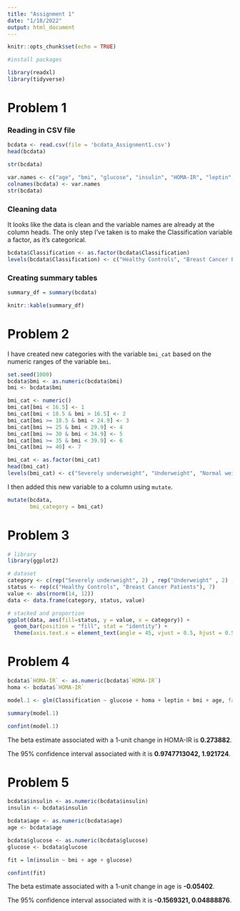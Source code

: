 ```yaml
---
title: "Assignment 1"
date: "1/18/2022"
output: html_document
---
```


```r
knitr::opts_chunk$set(echo = TRUE)

#install packages

library(readxl)
library(tidyverse)
```

# Problem 1
### Reading in CSV file
```r
bcdata <- read.csv(file = 'bcdata_Assignment1.csv')
head(bcdata)

str(bcdata)
```

```r
var.names <- c("age", "bmi", "glucose", "insulin", "HOMA-IR", "leptin", "adiponectin", "resistin", "MCP-1", "Classification")
colnames(bcdata) <- var.names
str(bcdata)
```

### Cleaning data

It looks like the data is clean and the variable names are already at the column heads. The only step I've taken is to make the Classification variable a factor, as it's categorical.

```r
bcdata$Classification <- as.factor(bcdata$Classification)
levels(bcdata$Classification) <- c("Healthy Controls", "Breast Cancer Patients")
```

### Creating summary tables 

```r
summary_df = summary(bcdata)

knitr::kable(summary_df)
```

# Problem 2

I have created new categories with the variable `bmi_cat` based on the numeric ranges of the variable `bmi`. 

```r
set.seed(1000)
bcdata$bmi <- as.numeric(bcdata$bmi)
bmi <- bcdata$bmi

bmi_cat <- numeric()
bmi_cat[bmi < 16.5] <- 1
bmi_cat[bmi < 18.5 & bmi > 16.5] <- 2
bmi_cat[bmi >= 18.5 & bmi < 24.9] <- 3
bmi_cat[bmi >= 25 & bmi < 29.9] <- 4
bmi_cat[bmi >= 30 & bmi < 34.9] <- 5
bmi_cat[bmi >= 35 & bmi < 39.9] <- 6
bmi_cat[bmi >= 40] <- 7

bmi_cat <- as.factor(bmi_cat)
head(bmi_cat)
levels(bmi_cat) <- c("Severely underweight", "Underweight", "Normal weight", "Overweight", "Obesity class I", "Obesity class II", "Obesity class III")
```

I then added this new variable to a column using `mutate`.

```r
mutate(bcdata,
       bmi_category = bmi_cat)
```

# Problem 3

```r
# library
library(ggplot2)

# dataset
category <- c(rep("Severely underweight", 2) , rep("Underweight" , 2) , rep("Normal weight" , 2) , rep("Overweight" , 2) , rep("Obesity class I", 2) , rep("Obesity class II" , 2) , rep("Obesity class III", 2) )
status <- rep(c("Healthy Controls", "Breast Cancer Patients"), 7)
value <- abs(rnorm(14, 12))
data <- data.frame(category, status, value)

# stacked and proportion
ggplot(data, aes(fill=status, y = value, x = category)) +
  geom_bar(position = "fill", stat = "identity") +
  theme(axis.text.x = element_text(angle = 45, vjust = 0.5, hjust = 0.5))

```

# Problem 4

```r

bcdata$`HOMA-IR` <- as.numeric(bcdata$`HOMA-IR`)
homa <- bcdata$`HOMA-IR`

model.1 <- glm(Classification ~ glucose + homa + leptin + bmi + age, family = binomial(link = 'logit'), data = bcdata)

summary(model.1)

confint(model.1)

```

The beta estimate associated with a 1-unit change in HOMA-IR is **0.273882**.

The 95% confidence interval associated with it is **0.9747713042, 1.921724**.


# Problem 5

```r
bcdata$insulin <- as.numeric(bcdata$insulin)
insulin <- bcdata$insulin

bcdata$age <- as.numeric(bcdata$age)
age <- bcdata$age

bcdata$glucose <- as.numeric(bcdata$glucose)
glucose <- bcdata$glucose

fit = lm(insulin ~ bmi + age + glucose)

confint(fit)

```

The beta estimate associated with a 1-unit change in age is **-0.05402**.

The 95% confidence interval associated with it is **-0.1569321, 0.04888876**.





